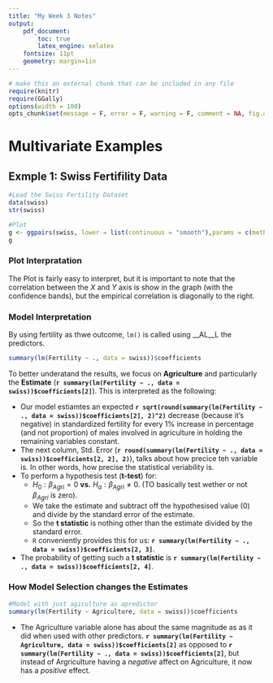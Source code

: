 ```yaml
---
title: "My Week 3 Notes"
output: 
    pdf_document:
        toc: true
        latex_engine: xelatex
    fontsize: 11pt
    geometry: margin=1in
---
```

\newpage
```r
# make this an external chunk that can be included in any file
require(knitr)
require(GGally)
options(width = 100)
opts_chunk$set(message = F, error = F, warning = F, comment = NA, fig.align = 'center', dpi = 100, tidy = F, cache.path = '.cache/', fig.path = 'fig/')
```
# Multivariate Examples 
## Exmple 1: Swiss Fertifility Data 
```r
#Load the Swiss Fertility Dataset
data(swiss)
str(swiss)

#Plot
g <- ggpairs(swiss, lower = list(continuous = "smooth"),params = c(method = "loess"))
g
```
### Plot Interpratation 
The Plot is fairly easy to interpret, but it is important to note that the correlation between the $X$ and $Y$ axis is show in the graph (with the confidence bands), but the empirical correlation is diagonally to the right. 

### Model Interpretation 
By using fertility as thwe outcome, `lm()` is called using __AL__L the predictors.
```r
summary(lm(Fertility ~ ., data = swiss))$coefficients
```
To better underatand the results, we focus on __Agriculture__ and particularly the __Estimate__ (__`r summary(lm(Fertility ~ ., data = swiss))$coefficients[2]`__). This is interpreted as the following: 

* Our model estiamtes an expected __`r sqrt(round(summary(lm(Fertility ~ ., data = swiss))$coefficients[2], 2)^2)`__ decrease (because it's negative) in standardized fertility for every 1% increase in percentage (and not proportion) of males involved in agriculture in holding the remaining variables constant. 
* The next column, Std. Error (__`r round(summary(lm(Fertility ~ ., data = swiss))$coefficients[2, 2], 2)`__), talks about how precice teh variable is. In other words, how precise the statistical veriability is. 
* To perform a hypothesis test (__t-test__) for: 
    * $H_0: \beta_{Agri} = 0$ __vs.__ $H_a: \beta_{Agri} \neq 0$. (TO basically test wether or not $\beta_{Agri}$ is zero). 
    * We take the estimate and subtract off the hypothesised value ($0$) and divide by the standard error of the estimate. 
    * So the __t statistic__ is nothing other than the estimate divided by the standard error. 
    *  `R` conveniently provides this for us: __`r summary(lm(Fertility ~ ., data = swiss))$coefficients[2, 3]`__. 
* The probability of getting such a __t statistic__ is __`r summary(lm(Fertility ~ ., data = swiss))$coefficients[2, 4]`__. 

### How Model Selection changes the Estimates 
```r
#Model with just agiculture as apredictor
summary(lm(Fertility ~ Agriculture, data = swiss))$coefficients
```
* The Agriculture variable alone has about the same magnitude as as it did when used with other predictors. __`r summary(lm(Fertility ~ Agriculture, data = swiss))$coefficients[2]`__ as opposed to __`r summary(lm(Fertility ~ ., data = swiss))$coefficients[2]`__, but instead of Argriculture having a $negative$ affect on Agriculture, it now has a $positive$ effect. 